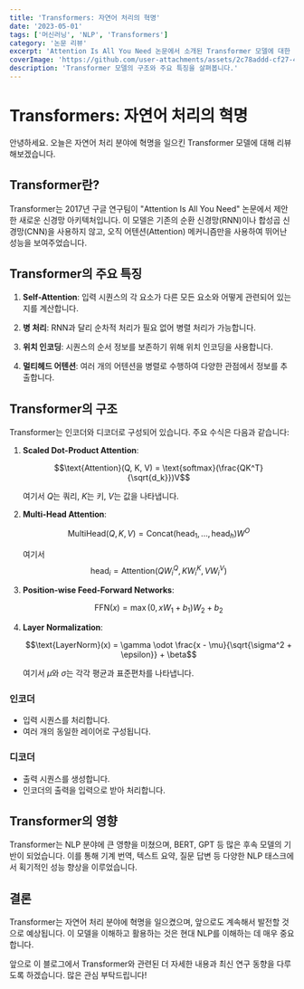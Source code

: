 ```yaml
---
title: 'Transformers: 자연어 처리의 혁명'
date: '2023-05-01'
tags: ['머신러닝', 'NLP', 'Transformers']
category: '논문 리뷰'
excerpt: 'Attention Is All You Need 논문에서 소개된 Transformer 모델에 대한 리뷰입니다.'
coverImage: 'https://github.com/user-attachments/assets/2c78addd-cf27-4150-b1fa-69f22d44d3c7'
description: 'Transformer 모델의 구조와 주요 특징을 살펴봅니다.'
---
```


# Transformers: 자연어 처리의 혁명

안녕하세요. 오늘은 자연어 처리 분야에 혁명을 일으킨 Transformer 모델에 대해 리뷰해보겠습니다.

## Transformer란?

Transformer는 2017년 구글 연구팀이 "Attention Is All You Need" 논문에서 제안한 새로운 신경망 아키텍처입니다. 이 모델은 기존의 순환 신경망(RNN)이나 합성곱 신경망(CNN)을 사용하지 않고, 오직 어텐션(Attention) 메커니즘만을 사용하여 뛰어난 성능을 보여주었습니다.

## Transformer의 주요 특징

1. **Self-Attention**: 입력 시퀀스의 각 요소가 다른 모든 요소와 어떻게 관련되어 있는지를 계산합니다.

2. **병 처리**: RNN과 달리 순차적 처리가 필요 없어 병렬 처리가 가능합니다.

3. **위치 인코딩**: 시퀀스의 순서 정보를 보존하기 위해 위치 인코딩을 사용합니다.

4. **멀티헤드 어텐션**: 여러 개의 어텐션을 병렬로 수행하여 다양한 관점에서 정보를 추출합니다.

## Transformer의 구조

Transformer는 인코더와 디코더로 구성되어 있습니다. 주요 수식은 다음과 같습니다:


1. **Scaled Dot-Product Attention**:

   $$\text{Attention}(Q, K, V) = \text{softmax}(\frac{QK^T}{\sqrt{d_k}})V$$

   여기서 $Q$는 쿼리, $K$는 키, $V$는 값을 나타냅니다.

2. **Multi-Head Attention**:

   $$\text{MultiHead}(Q, K, V) = \text{Concat}(\text{head}_1, ..., \text{head}_h)W^O$$

   여기서 $$\text{head}_i = \text{Attention}(QW^Q_i, KW^K_i, VW^V_i)$$

3. **Position-wise Feed-Forward Networks**:

   $$\text{FFN}(x) = \max(0, xW_1 + b_1)W_2 + b_2$$

4. **Layer Normalization**:

   $$\text{LayerNorm}(x) = \gamma \odot \frac{x - \mu}{\sqrt{\sigma^2 + \epsilon}} + \beta$$

   여기서 $\mu$와 $\sigma$는 각각 평균과 표준편차를 나타냅니다.

### 인코더
- 입력 시퀀스를 처리합니다.
- 여러 개의 동일한 레이어로 구성됩니다.

### 디코더
- 출력 시퀀스를 생성합니다.
- 인코더의 출력을 입력으로 받아 처리합니다.

## Transformer의 영향

Transformer는 NLP 분야에 큰 영향을 미쳤으며, BERT, GPT 등 많은 후속 모델의 기반이 되었습니다. 이를 통해 기계 번역, 텍스트 요약, 질문 답변 등 다양한 NLP 태스크에서 획기적인 성능 향상을 이루었습니다.

## 결론

Transformer는 자연어 처리 분야에 혁명을 일으켰으며, 앞으로도 계속해서 발전할 것으로 예상됩니다. 이 모델을 이해하고 활용하는 것은 현대 NLP를 이해하는 데 매우 중요합니다.

앞으로 이 블로그에서 Transformer와 관련된 더 자세한 내용과 최신 연구 동향을 다루도록 하겠습니다. 많은 관심 부탁드립니다!